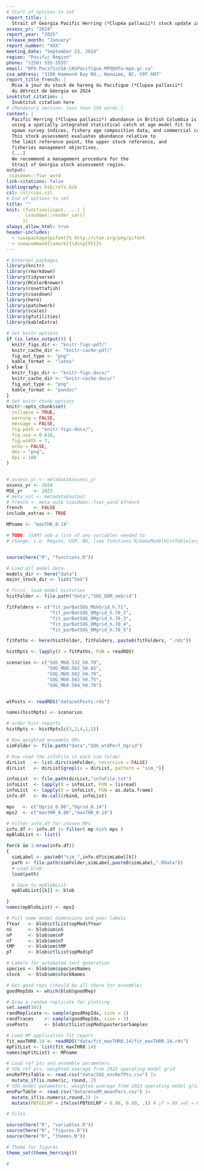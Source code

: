 ```yaml
---
# Start of options to set
report_title: |
  Strait of Georgia Pacific Herring (*Clupea pallasii*) stock update in 2024
assess_yr: "2024"
report_year: "2025"
release_month: "January"
report_number: "XXX"
meeting_date: "September 23, 2024"
region: "Pacific Region"
phone: "(250) 555-5555"
email: "DFO.PacificCSA-CASPacifique.MPO@dfo-mpo.gc.ca"
csa_address: "3190 Hammond Bay Rd., Nanaimo, BC, V9T 6N7"
report_title_french: |
  Mise à jour du stock de hareng du Pacifique (*Clupea pallasii*)
  du détroit de Géorgie en 2024
inuktitut_citation: |
  Inuktitut citation here
# [Mandatory section; less than 150 words.]
context: |
  Pacific Herring (*Clupea pallasii*) abundance in British Columbia is assessed
  using a spatially integrated statistical catch at age model fit to
  spawn survey indices, fishery age composition data, and commercial catches.
  This stock assessment evaluates abundance relative to
  the limit reference point, the upper stock reference, and
  fisheries management objectives.
  [...]
  We recommend a management procedure for the
  Strait of Georgia stock assessment region.
output:
 csasdown::fsar_word
link-citations: false
bibliography: bib/refs.bib
csl: csl/csas.csl
# End of options to set
title: ""
knit: (function(input, ...) {
       csasdown::render_sar()
      })
always_allow_html: true
header-includes:
  - \usepackage{pifont}% http://ctan.org/pkg/pifont
  - \newcommand{\xmark}{\ding{55}}%
---
```


```r
# External packages
library(knitr)
library(rmarkdown)
library(tidyverse)
library(RColorBrewer)
library(rosettafish)
library(csasdown)
library(here)
library(patchwork)
library(scales)
library(gfutilities)
library(kableExtra)
```

```r
# Set knitr options
if (is_latex_output()) {
  knitr_figs_dir <- "knitr-figs-pdf/"
  knitr_cache_dir <- "knitr-cache-pdf/"
  fig_out_type <- "png"
  kable_format <- "latex"
} else {
  knitr_figs_dir <- "knitr-figs-docx/"
  knitr_cache_dir <- "knitr-cache-docx/"
  fig_out_type <- "png"
  kable_format <- "pandoc"
}
# Set knitr chunk options
knitr::opts_chunk$set(
  collapse = TRUE,
  warning = FALSE,
  message = FALSE,
  fig.path = "knitr-figs-docx/",
  fig.asp = 0.618,
  fig.width = 7,
  echo = FALSE,
  dev = "png",
  dpi = 180
)
```

```r


```

```r

# assess_yr <- metadata$assess_yr
assess_yr <- 2024
MSE_yr    <- 2023
# meta_out <- metadata$output
# french <- meta_out$`csasdown::fsar_word`$french
french    <- FALSE
include_extras <- TRUE 

MPname <- "maxTHR_0.14"

# TODO: [SAM] add a list of any variables needed to
# change. i.e. Region, USR, BO, [see functions.R/makeModelHistTable[arguments]]


source(here("R", "functions.R"))

# Load all model data.
models_dir <- here("data")
major_stock_dir <- list("SoG")

# first, load model histories
histFolder <- file.path("data","SOG_DDM_omGrid")

fitFolders <- c("fit_parBatSOG_MbhGrid_h.71",
                "fit_parBatSOG_OMgrid_h.70_2",
                "fit_parBatSOG_OMgrid_h.70_3",
                "fit_parBatSOG_OMgrid_h.70_4",
                "fit_parBatSOG_OMgrid_h.70_5")

fitPaths <- here(histFolder, fitFolders, paste0(fitFolders, ".rds"))

histRpts <- lapply(X = fitPaths, FUN = readRDS)

scenarios <- c("SOG_Mb0.532_h0.70",
               "SOG_Mb0.562_h0.65",
               "SOG_Mb0.562_h0.70",
               "SOG_Mb0.562_h0.75",
               "SOG_Mb0.584_h0.70")


wtPosts <- readRDS("data/wtPosts.rds")

names(histRpts) <- scenarios

# order hist reports
histRpts <- histRpts[c(3,2,4,1,5)]

# Now weighted ensemble OMs
simFolder <- file.path("data","SOG_wtdPerf_Ugrid")

# Now read the infoFile in each sim folder
dirList   <- list.dirs(simFolder, recursive = FALSE)
dirList   <- dirList[grepl(x = dirList, pattern = "sim_")]

infoList  <- file.path(dirList,"infoFile.txt")
infoList  <- lapply(X = infoList, FUN = lisread)
infoList  <- lapply(X = infoList, FUN = as.data.frame)
info.df   <- do.call(rbind, infoList)

mps   <- c("Ugrid_0.06","Ugrid_0.14")
mps2  <- c("maxTHR_0.06","maxTHR_0.14")

# Filter info.df for chosen MPs
info.df <- info.df |> filter( mp %in% mps )
mpBlobList <- list()

for(k in 1:nrow(info.df))
{
  simLabel <- paste0("sim_",info.df$simLabel[k])
  path <- file.path(simFolder,simLabel,paste0(simLabel,".RData"))
  # Load blob
  load(path)

  # Save to mpBlobList
  mpBlobList[[k]] <- blob

}
names(mpBlobList) <- mps2

# Pull some model dimensions and year labels
fYear   <- blob$ctlList$opMod$fYear
nS      <- blob$om$nS
nP      <- blob$om$nP
nT      <- blob$om$nT
tMP     <- blob$om$tMP
pT      <- blob$ctlList$opMod$pT

# Labels for automated text generation
species <- blob$om$speciesNames
stock   <- blob$om$stockNames

# Get good reps (should be all there for ensemble)
goodRepIdx <- which(blob$goodRep)

# Draw a random replicate for plotting
set.seed(101)
randReplicate <- sample(goodRepIdx, size = 1)
randTraces    <- sample(goodRepIdx, size = 3)
usePosts      <- blob$ctlList$opMod$posteriorSamples

# Load MP application fit report
fit_maxTHR0.14 <- readRDS("data/fit_maxTHR0.14/fit_maxTHR0.14.rds")
mpFitList <- list(fit_maxTHR0.14)
names(mpFitList) <- MPname

# Load ref pts and ensemble parameters
# SOG ref pts, weighted average from 2023 operating model grid
ensRefPtsTable <- read.csv("data/SOG_ensRefPts.csv") |>
  mutate_if(is.numeric, round, 2)
# SOG model parameters, weighted average from 2023 operating model grid
ensParTable <- read.csv("data/ensOM_meanPars.csv") |>
  mutate_if(is.numeric,round,2) |>
  mutate(PBTGtLRP = ifelse(PBTGtLRP > 0.99, 0.99, .)) # if >.99 set = 0.99 else leave alone

# Files

source(here("R", "variables.R"))
source(here("R", "figures.R"))
source(here("R", "themes.R"))

# Theme for figures
theme_set(theme_herring())


```

```r
#


```

<!-- Math expressions -->
\newcommand{\mli}[1]{\mathit{#1}}
\newcommand{\SB}{\mli{`r en2fr("SB", translate = french)`}}
\newcommand{\BR}{\mli{BR}}
\newcommand{\AVE}{\text{`r en2fr("AVE", translate = french)`}}

<!-- Compile the document on the command line: -->
<!-- bookdown::render_book("index.Rmd") -->
